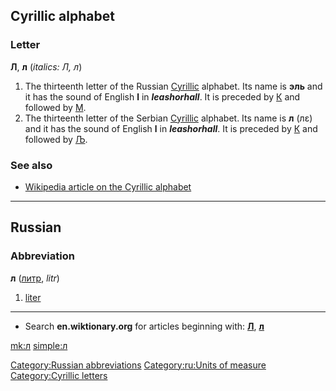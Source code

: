 ==Cyrillic alphabet==
===Letter===
'''Л''', '''л''' (''italics: Л, л'')

#The thirteenth letter of the Russian [[Cyrillic]] alphabet. Its name is '''эль''' {{IPAchar|(ɛl’)}} and it has the sound of English '''l''' in '''''l'''eash'' or ''ha'''ll'''''. It is preceded by [[к|К]] and followed by [[м|М]].
#The thirteenth letter of the Serbian [[Cyrillic]] alphabet. Its name is '''л''' (лɛ) and it has the sound of English '''l''' in '''''l'''eash'' or ''ha'''ll'''''. It is preceded by [[к|К]] and followed by [[љ|Љ]].

===See also===
*[[w:Cyrillic alphabet|Wikipedia article on the Cyrillic alphabet]]


----

==Russian==
===Abbreviation===
'''л''' ([[литр]], ''litr'')

# [[liter]]

[[Category:Russian abbreviations]]
[[Category:ru:Units of measure]]


----

*Search '''en.wiktionary.org''' for articles beginning with: '''[http://en.wiktionary.org/w/index.php?title=Special%3AAllpages&from=%D0%9B&namespace=0 Л]''', '''[http://en.wiktionary.org/w/index.php?title=Special%3AAllpages&from=%D0%BB&namespace=0 л]'''

[[Category:Cyrillic letters]]

[[mk:л]]
[[simple:л]]